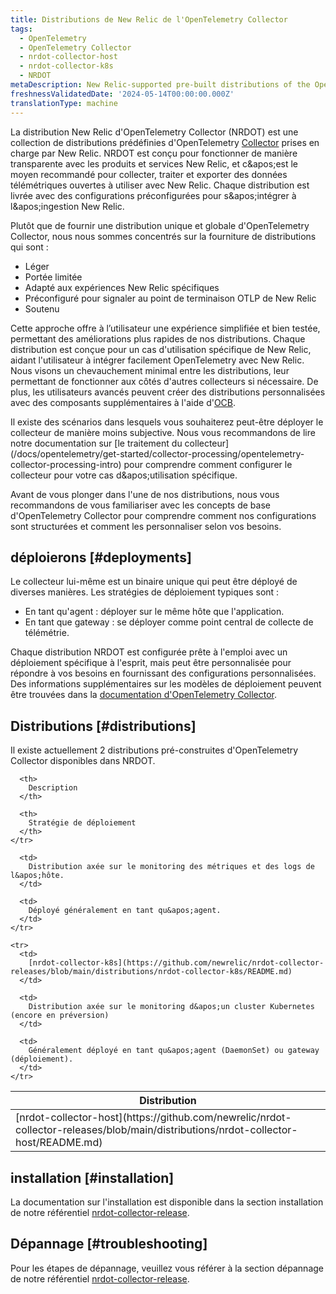 ```yaml
---
title: Distributions de New Relic de l'OpenTelemetry Collector
tags:
  - OpenTelemetry
  - OpenTelemetry Collector
  - nrdot-collector-host
  - nrdot-collector-k8s
  - NRDOT
metaDescription: New Relic-supported pre-built distributions of the OpenTelemetry Collector
freshnessValidatedDate: '2024-05-14T00:00:00.000Z'
translationType: machine
---
```


La distribution New Relic d&apos;OpenTelemetry Collector (NRDOT) est une collection de distributions prédéfinies d&apos;OpenTelemetry [Collector](https://opentelemetry.io/docs/collector/) prises en charge par New Relic. NRDOT est conçu pour fonctionner de manière transparente avec les produits et services New Relic, et c&amp;apos;est le moyen recommandé pour collecter, traiter et exporter des données télémétriques ouvertes à utiliser avec New Relic. Chaque distribution est livrée avec des configurations préconfigurées pour s&amp;apos;intégrer à l&amp;apos;ingestion New Relic.

Plutôt que de fournir une distribution unique et globale d&apos;OpenTelemetry Collector, nous nous sommes concentrés sur la fourniture de distributions qui sont :

* Léger
* Portée limitée
* Adapté aux expériences New Relic spécifiques
* Préconfiguré pour signaler au point de terminaison OTLP de New Relic
* Soutenu

Cette approche offre à l’utilisateur une expérience simplifiée et bien testée, permettant des améliorations plus rapides de nos distributions. Chaque distribution est conçue pour un cas d&apos;utilisation spécifique de New Relic, aidant l&apos;utilisateur à intégrer facilement OpenTelemetry avec New Relic. Nous visons un chevauchement minimal entre les distributions, leur permettant de fonctionner aux côtés d&apos;autres collecteurs si nécessaire. De plus, les utilisateurs avancés peuvent créer des distributions personnalisées avec des composants supplémentaires à l&apos;aide d&apos;[OCB](https://opentelemetry.io/docs/collector/custom-collector/).

<Callout variant="tip">
  Il existe des scénarios dans lesquels vous souhaiterez peut-être déployer le collecteur de manière moins subjective. Nous vous recommandons de lire notre documentation sur [le traitement du collecteur](/docs/opentelemetry/get-started/collector-processing/opentelemetry-collector-processing-intro) pour comprendre comment configurer le collecteur pour votre cas d&amp;apos;utilisation spécifique.
</Callout>

Avant de vous plonger dans l&apos;une de nos distributions, nous vous recommandons de vous familiariser avec les concepts de base d&apos;OpenTelemetry Collector pour comprendre comment nos configurations sont structurées et comment les personnaliser selon vos besoins.

## déploierons [#deployments]

Le collecteur lui-même est un binaire unique qui peut être déployé de diverses manières. Les stratégies de déploiement typiques sont :

* En tant qu&apos;agent : déployer sur le même hôte que l&apos;application.
* En tant que gateway : se déployer comme point central de collecte de télémétrie.

Chaque distribution NRDOT est configurée prête à l&apos;emploi avec un déploiement spécifique à l&apos;esprit, mais peut être personnalisée pour répondre à vos besoins en fournissant des configurations personnalisées. Des informations supplémentaires sur les modèles de déploiement peuvent être trouvées dans la [documentation d&apos;OpenTelemetry Collector](https://opentelemetry.io/docs/collector/deployment/).

## Distributions [#distributions]

Il existe actuellement 2 distributions pré-construites d&apos;OpenTelemetry Collector disponibles dans NRDOT.

<table>
  <thead>
    <tr>
      <th style={{ width: "250px" }}>
        Distribution
      </th>

      <th>
        Description
      </th>

      <th>
        Stratégie de déploiement
      </th>
    </tr>
  </thead>

  <tbody>
    <tr>
      <td>
        [nrdot-collector-host](https://github.com/newrelic/nrdot-collector-releases/blob/main/distributions/nrdot-collector-host/README.md)
      </td>

      <td>
        Distribution axée sur le monitoring des métriques et des logs de l&apos;hôte.
      </td>

      <td>
        Déployé généralement en tant qu&apos;agent.
      </td>
    </tr>

    <tr>
      <td>
        [nrdot-collector-k8s](https://github.com/newrelic/nrdot-collector-releases/blob/main/distributions/nrdot-collector-k8s/README.md)
      </td>

      <td>
        Distribution axée sur le monitoring d&apos;un cluster Kubernetes (encore en préversion)
      </td>

      <td>
        Généralement déployé en tant qu&apos;agent (DaemonSet) ou gateway (déploiement).
      </td>
    </tr>
  </tbody>
</table>

## installation [#installation]

La documentation sur l&apos;installation est disponible dans la section installation de notre référentiel [nrdot-collector-release](https://github.com/newrelic/nrdot-collector-releases/blob/main/distributions/README.md#installation).

## Dépannage [#troubleshooting]

Pour les étapes de dépannage, veuillez vous référer à la section dépannage de notre référentiel [nrdot-collector-release](https://github.com/newrelic/nrdot-collector-releases/blob/main/distributions/TROUBLESHOOTING.md).